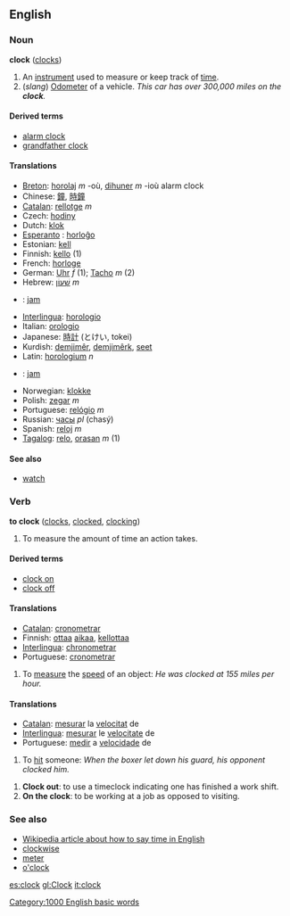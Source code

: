 ==English==
===Noun===
'''clock''' ([[clocks]])

# An [[instrument]] used to measure or keep track of [[time]].
# (''slang'') [[Odometer]] of a vehicle. ''This car has over 300,000 miles on the '''clock'''.''

====Derived terms====
*[[alarm clock]]
*[[grandfather clock]]

====Translations====
*[[Breton]]: [[horolaj]] ''m'' -où, [[dihuner]] ''m'' -ioù alarm clock
*Chinese: [[鐘]], [[時鐘]]
*[[Catalan]]: [[rellotge]] ''m''
*Czech: [[hodiny]]
*Dutch: [[klok]]
*[[Esperanto]] : [[horloĝo]]
*Estonian: [[kell]]
*Finnish: [[kello]] (1)
*French: [[horloge]]
*German: [[Uhr]] ''f'' (1); [[Tacho]] ''m'' (2)
*Hebrew: [[שעון|שָׁעוֹן]] ''m''
*{{id}}: [[jam]]
*[[Interlingua]]: [[horologio]]
*Italian: [[orologio]]
*Japanese: [[時計]] (とけい, tokei)
*Kurdish: [[demjimêr]], [[demjimêrk]], [[seet]]
*Latin: [[horologium]] ''n''
*{{ms}}: [[jam]]
*Norwegian: [[klokke]]
*Polish: [[zegar]] ''m''
*Portuguese: [[relógio]] ''m''
*Russian: [[часы]] ''pl'' (chasý)
*Spanish: [[reloj]] ''m''
*[[Tagalog]]: [[relo]], [[orasan]] ''m'' (1)

====See also====
*[[watch]]

===Verb===
'''to clock''' ([[clocks]], [[clocked]], [[clocking]])

# To measure the amount of time an action takes.

====Derived terms====
*[[clock on]]
*[[clock off]]

====Translations====
*[[Catalan]]: [[cronometrar]]
*Finnish: [[ottaa]] [[aikaa]], [[kellottaa]]
*[[Interlingua]]: [[chronometrar]]
*Portuguese: [[cronometrar]]

# To [[measure]] the [[speed]] of an object: ''He was clocked at 155 miles per hour.''

====Translations====
*[[Catalan]]: [[mesurar]] la [[velocitat]] de
*[[Interlingua]]: [[mesurar]] le [[velocitate]] de
*Portuguese: [[medir]] a [[velocidade]] de

# To [[hit]] someone: ''When the boxer let down his guard, his opponent clocked him.''

# '''Clock out''': to use a timeclock indicating one has finished a work shift.
# '''On the clock''': to be working at a job as opposed to visiting.

===See also===
*[[w:Time|Wikipedia article about how to say time in English]]
*[[clockwise]]
*[[meter]]
*[[o'clock]]

[[es:clock]]
[[gl:Clock]]
[[it:clock]]
[[Category:1000 English basic words]]